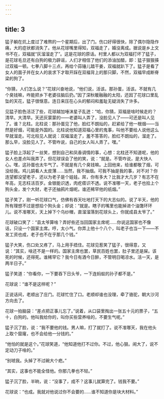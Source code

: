 ```yaml
---
---
---
```

title: 3
---



猛子躺在炕上度过了难熬的一个星期后，出了门。伤口好得很快，除了偶尔隐隐作痛，大的症状都消失了。他从花球嘴里得知，双福走了，婚没离成。据说是乡上文书不在，双福就“灰溜溜走了”。这是花球的原话。村里人都以为双福打坏了猛子，是花球毛旦还有白狗的极力辟谣，人们才相信了他们的添油加醋，即：猛子狠狠揍过双福一顿。七拳八脚十三点，再给个蒜锤儿踏干姜，双福就趴下了。猛子是看了女人的面子并在女人的哀求下才取开踩在双福背上的那只脚，不然，双福早成断脊梁的狗了。

“你猜，人们怎么说？”花球兴奋地说，“他们说，活该。那孙蛋，活该。不就有几个臭钱嘛，咋能把乡下老婆往脑后扔。”因了深秋暖融融的太阳，还因了花球口里乱坠的天花，猛子很惬意。连日来压在心头的郁闷和羞耻无疑消失了许多。

见猛子脸色活泛了些，花球越加唾沫星子乱迸：“哈，你猜，双福是啥时候走的？清早。大清早。天还灰蒙蒙的——老婆叫人弄了，没脸见人了——可还是叫人见了。谁？北柱。北柱说：那孙蛋见了他，脸红不朗灿的，赶紧给了他一根烟——当然是好烟，可能是外国的。北柱说他知道双福心里的鬼事，叫他不要给人说他这么早就溜走。可北柱见人就说：双福溜走了，羞不答答的，脸红不朗灿的，溜走了。那么早，没脸见人了。不管咋说，自己的女人叫人弄了。嘿。”

猛子脸上浮起了一丝笑，想到自己和凤香调情的事，心想：北柱还不知道呢，他的女人也差点叫我弄了。但花球误会了他的笑，说：“就是。不管咋说，是大快人心。嘿，这孙蛋也太牛气了。不就是有几个臭钱嘛。上回他来，给谁都敬了烟，可没给我。鸡儿鹐看人太皮薄……当然，我不抽烟。可我不抽是我的事，对不对？你连望都没望老子，还以为老子是个娃娃。屌，你有多大？比我才大几岁？有志不在年高，无志枉活百岁。金银能识透，肉疙瘩识不透。说不准哪一天，老子也拾上个狗头金，发个大财，老子还抽鸦片烟呢。谁还稀罕他的纸烟。”

猛子笑了，刚一听花球口气，仿佛有吞天吐地打天下的大志似的。说了半天，他的所有理想不过是想拾个狗头金；却说：“就是。瞎子的嘴里也能掉进个油馓环环儿。说不准哪天，天上掉下个乌纱帽，直溜溜落到花球头上，你就成县太爷了。”

花球破口笑了：“县太爷算啥？弄好些还当回国家主席呢……你说这国家也不像话，只设一个国家主席。哼，太小气。你弄上他十个八个，叫老子也当一下——不发工资也成，老子也不在乎那几个钱。”

猛子大笑，伤口处又疼了，马上用手捂住。花球见惹笑了猛子，很得意，又说：“其实，啥还不是一样的。国家主席也罢，草民百姓也罢，肚子里还是屎。该死的时候，还得死。谁稀罕它？我今日有酒今日醉，不管明日喝凉水。活一天，是两半日子。”

猛子笑道：“你看你，一下要吞下日头爷，一下连蚂蚁的孙子都不是。”

花球说：“谁不是这样呢？”

正说话间，老顺出了庄门。花球忙住了口。老顺却谁也没理，牵了骆驼，朝大沙河方向去了。

花球一拍脑袋：“差点把正事儿忘了。”说着，从口袋里掏出一张五十元的票子，“五十，白狗的。他叫我给你的，叫你买些营养啥的，不要生气呢。”

猛子沉了脸，说：“我不要他的钱。男人嘛，打了就打了。说不准哪天，我在他头上取个窟窿，也不会给他一分钱的。”

“他怕的就是这个。”花球笑道，“他知道他打不过你。不过，他心狠。闹大了，说不定动刀子啥的。”

“别唬我。头掉了不过碗大个疤。”

“其实，这事也不能全怪他。你那几拳也不轻。”

猛子沉了脸，半晌，说：“没事了，成不？这事儿就算完了。钱我不要。”

花球说：“也成。我就对他说过你不会要的……谁不知道你是块大材料。”